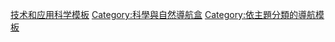 {{template category
|type = navbox
|description = 
|help = 
}}

[[Category:技术和应用科学模板|]]
[[Category:科學與自然導航盒|Category:科學與自然導航盒]]
[[Category:依主題分類的導航模板|Category:依主題分類的導航模板]]
